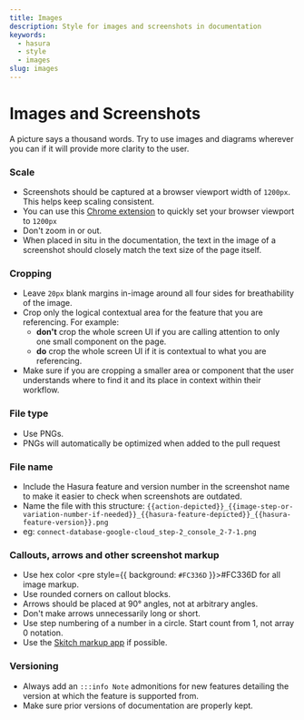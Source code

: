 ```yaml
---
title: Images
description: Style for images and screenshots in documentation
keywords:
  - hasura
  - style
  - images
slug: images
---
```


# Images and Screenshots

A picture says a thousand words. Try to use images and diagrams wherever you can if it will provide more clarity to the
user.

### Scale

- Screenshots should be captured at a browser viewport width of `1200px`. This helps keep scaling consistent.
- You can use this
  [Chrome extension](https://chrome.google.com/webstore/detail/window-resizer/kkelicaakdanhinjdeammmilcgefonfh?hl=en)
  to quickly set your browser viewport to `1200px`
- Don't zoom in or out.
- When placed in situ in the documentation, the text in the image of a screenshot should closely match the text size of
  the page itself.

### Cropping

- Leave `20px` blank margins in-image around all four sides for breathability of the image.
- Crop only the logical contextual area for the feature that you are referencing. For example:
  - **don't** crop the whole screen UI if you are calling attention to only one small component on the page.
  - **do** crop the whole screen UI if it is contextual to what you are referencing.
- Make sure if you are cropping a smaller area or component that the user understands where to find it and its place in
  context within their workflow.

### File type

- Use PNGs.
- PNGs will automatically be optimized when added to the pull request

### File name

- Include the Hasura feature and version number in the screenshot name to make it easier to check when screenshots are
  outdated.
- Name the file with this structure:
  `{{action-depicted}}_{{image-step-or-variation-number-if-needed}}_{{hasura-feature-depicted}}_{{hasura-feature-version}}.png`
- eg: `connect-database-google-cloud_step-2_console_2-7-1.png`

### Callouts, arrows and other screenshot markup

- Use hex color <pre style={{ background: `#FC336D` }}>#FC336D</pre> for all image markup.
- Use rounded corners on callout blocks.
- Arrows should be placed at 90° angles, not at arbitrary angles.
- Don't make arrows unnecessarily long or short.
- Use step numbering of a number in a circle. Start count from 1, not array 0 notation.
- Use the [Skitch markup app](https://evernote.com/products/skitch) if possible.

### Versioning

- Always add an `:::info Note` admonitions for new features detailing the version at which the feature is supported
  from.
- Make sure prior versions of documentation are properly kept.

